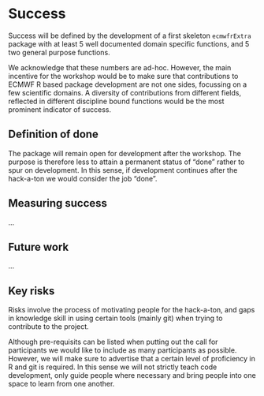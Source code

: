 # Success

Success will be defined by the development of a first skeleton `ecmwfrExtra` package with at least 5 well documented domain specific functions, and 5 two general purpose functions.

We acknowledge that these numbers are ad-hoc. However, the main incentive for the workshop would be to make sure that contributions to ECMWF R based package development are not one sides, focussing on a few scientific domains. A diversity of contributions from different fields, reflected in different discipline bound functions would be the most prominent indicator of success.

## Definition of done

The package will remain open for development after the workshop. The purpose is therefore less to attain a permanent status of "done" rather to spur on development. In this sense, if development continues after the hack-a-ton we would consider the job "done".

## Measuring success

...

## Future work

...

## Key risks

Risks involve the process of motivating people for the hack-a-ton, and gaps in knowledge skill in using certain tools (mainly git) when trying to contribute to the project.

Although pre-requisits can be listed when putting out the call for participants we would like to include as many participants as possible. However, we will make sure to advertise that a certain level of proficiency in R and git is required. In this sense we will not strictly teach code development, only guide people where necessary and bring people into one space to learn from one another.